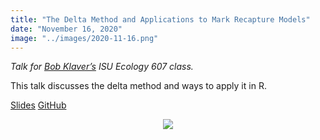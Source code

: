 ```yaml
---
title: "The Delta Method and Applications to Mark Recapture Models"
date: "November 16, 2020"
image: "../images/2020-11-16.png"
---
```


*Talk for [Bob Klaver's](https://www.nrem.iastate.edu/people/robert-klaver) ISU Ecology 607 class.*

This talk discusses the delta method and ways to apply it in R.

[Slides](https://goodekat.github.io/presentations/2020-isu-delta-method/slides.html) [GitHub](https://github.com/goodekat/presentations/tree/master/2020-isu-delta-method)

<center>![](../images/2020-11-16.png)</center>
